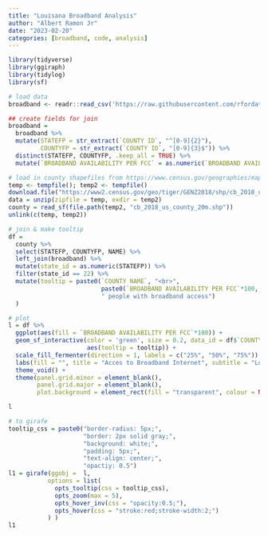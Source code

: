 ```yaml
---
title: "Louisana Broadband Analysis"
author: "Albert Ramon Jr"
date: "2023-02-20"
categories: [broadband, code, analysis]
---
```


```r
library(tidyverse)
library(ggiraph)
library(tidylog)
library(sf)

# load data
broadband <- readr::read_csv('https://raw.githubusercontent.com/rfordatascience/tidytuesday/master/data/2021/2021-05-11/broadband.csv')

## create fields for join
broadband = 
  broadband %>% 
  mutate(STATEFP = str_extract(`COUNTY ID`, "^[0-9]{2}"),
         COUNTYFP = str_extract(`COUNTY ID`, "[0-9]{3}$")) %>% 
  distinct(STATEFP, COUNTYFP, .keep_all = TRUE) %>% 
  mutate(`BROADBAND AVAILABILITY PER FCC` = as.numeric(`BROADBAND AVAILABILITY PER FCC`))

# load in county shapefiles from https://www.census.gov/geographies/mapping-files/time-series/geo/carto-boundary-file.html
temp <- tempfile(); temp2 <- tempfile()
download.file("https://www2.census.gov/geo/tiger/GENZ2018/shp/cb_2018_us_county_20m.zip",temp)
data = unzip(zipfile = temp, exdir = temp2)
county = read_sf(file.path(temp2, "cb_2018_us_county_20m.shp"))
unlink(c(temp, temp2))

# join & make tooltip
df = 
  county %>% 
  select(STATEFP, COUNTYFP, NAME) %>% 
  left_join(broadband) %>% 
  mutate(state_id = as.numeric(STATEFP)) %>% 
  filter(state_id == 22) %>% 
  mutate(tooltip = paste0(`COUNTY NAME`, "<br>",
                          paste0(`BROADBAND AVAILABILITY PER FCC`*100, "%"), 
                          " people with broadband access")
  ) 

# plot
l = df %>% 
  ggplot(aes(fill = `BROADBAND AVAILABILITY PER FCC`*100)) + 
  geom_sf_interactive(color = 'green', size = 0.2, data_id = df$`COUNTY ID`,
                      aes(tooltip = tooltip)) + 
  scale_fill_fermenter(direction = 1, labels = c("25%", "50%", "75%")) + 
  labs(fill = "", title = "Acces to Broadband Internet", subtitle = "Louisiana, USA") + 
  theme_void() + 
  theme(panel.grid.minor = element_blank(), 
        panel.grid.major = element_blank(),
        plot.background = element_rect(fill = "transparent", colour = NA))

l

# to girafe
tooltip_css = paste0("border-radius: 5px;",
                     "border: 2px solid gray;",
                     "background: white;",
                     "padding: 5px;",
                     "text-align: center;",
                     "opactiy: 0.5")
l1 = girafe(ggobj =  l, 
           options = list(
             opts_tooltip(css = tooltip_css),
             opts_zoom(max = 5),
             opts_hover_inv(css = "opacity:0.5;"),
             opts_hover(css = "stroke:red;stroke-width:2;")
           ) )
l1

```
